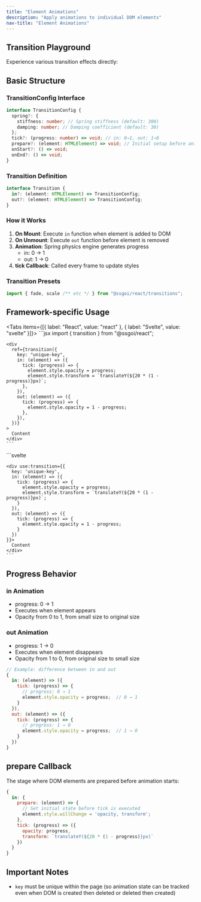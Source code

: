 ```yaml
---
title: "Element Animations"
description: "Apply animations to individual DOM elements"
nav-title: "Element Animations"
---
```



## Transition Playground

Experience various transition effects directly:

<TransitionPlayground />

## Basic Structure

### TransitionConfig Interface

```typescript
interface TransitionConfig {
  spring?: {
    stiffness: number; // Spring stiffness (default: 300)
    damping: number; // Damping coefficient (default: 30)
  };
  tick?: (progress: number) => void; // in: 0→1, out: 1→0
  prepare?: (element: HTMLElement) => void; // Initial setup before animation starts
  onStart?: () => void;
  onEnd?: () => void;
}
```

### Transition Definition

```typescript
interface Transition {
  in?: (element: HTMLElement) => TransitionConfig;
  out?: (element: HTMLElement) => TransitionConfig;
}
```

### How it Works

1. **On Mount**: Execute `in` function when element is added to DOM
2. **On Unmount**: Execute `out` function before element is removed
3. **Animation**: Spring physics engine generates progress
   - in: 0 → 1
   - out: 1 → 0
4. **tick Callback**: Called every frame to update styles

### Transition Presets

```typescript
import { fade, scale /** etc */ } from "@ssgoi/react/transitions";
```

## Framework-specific Usage

<Tabs items={[{ label: "React", value: "react" }, { label: "Svelte", value: "svelte" }]}>
  <TabPanel value="react">
    ```jsx
    import { transition } from "@ssgoi/react";

    <div
      ref={transition({
        key: "unique-key",
        in: (element) => ({
          tick: (progress) => {
            element.style.opacity = progress;
            element.style.transform = `translateY(${20 * (1 - progress)}px)`;
          },
        }),
        out: (element) => ({
          tick: (progress) => {
            element.style.opacity = 1 - progress;
          },
        }),
      })}
    >
      Content
    </div>
    ```
  </TabPanel>
  
  <TabPanel value="svelte">
    ```svelte
    <script>
      import { transition } from '@ssgoi/svelte';
    </script>

    <div use:transition={{
      key: 'unique-key',
      in: (element) => ({
        tick: (progress) => {
          element.style.opacity = progress;
          element.style.transform = `translateY(${20 * (1 - progress)}px)`;
        }
      }),
      out: (element) => ({
        tick: (progress) => {
          element.style.opacity = 1 - progress;
        }
      })
    }}>
      Content
    </div>
    ```
  </TabPanel>
</Tabs>

## Progress Behavior

### in Animation

- progress: 0 → 1
- Executes when element appears
- Opacity from 0 to 1, from small size to original size

### out Animation

- progress: 1 → 0
- Executes when element disappears
- Opacity from 1 to 0, from original size to small size

```jsx
// Example: difference between in and out
{
  in: (element) => ({
    tick: (progress) => {
      // progress: 0 → 1
      element.style.opacity = progress;  // 0 → 1
    }
  }),
  out: (element) => ({
    tick: (progress) => {
      // progress: 1 → 0
      element.style.opacity = progress;  // 1 → 0
    }
  })
}
```

## prepare Callback

The stage where DOM elements are prepared before animation starts:

```jsx
{
  in: {
    prepare: (element) => {
      // Set initial state before tick is executed
      element.style.willChange = 'opacity, transform';
    },
    tick: (progress) => ({
      opacity: progress,
      transform: `translateY(${20 * (1 - progress)}px)`
    })
  }
}
```

## Important Notes

- `key` must be unique within the page (so animation state can be tracked even when DOM is created then deleted or deleted then created)
